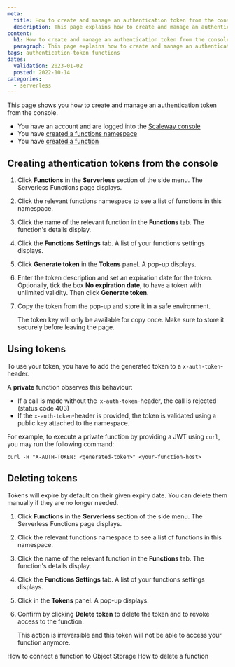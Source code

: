 ```yaml
---
meta:
  title: How to create and manage an authentication token from the console
  description: This page explains how to create and manage an authentication token from the console
content:
  h1: How to create and manage an authentication token from the console
  paragraph: This page explains how to create and manage an authentication token from the console
tags: authentication-token functions
dates:
  validation: 2023-01-02
  posted: 2022-10-14
categories:
  - serverless
---
```


This page shows you how to create and manage an authentication token from the console.

<Macro id="iam-requirements" />

<Message type="requirement">

  - You have an account and are logged into the [Scaleway console](https://console.scaleway.com)
  - You have [created a functions namespace](/serverless/functions/how-to/create-a-function/)
  - You have [created a function](/serverless/functions/how-to/create-a-function/)

</Message>

## Creating athentication tokens from the console 

1. Click **Functions** in the **Serverless** section of the side menu. The Serverless Functions page displays.

2. Click the relevant functions namespace to see a list of functions in this namespace.

3. Click the name of the relevant function in the **Functions** tab. The function's details display. 

4. Click the **Functions Settings** tab. A list of your functions settings displays. 

5. Click **Generate token** in the **Tokens** panel. A pop-up displays.

    <Lightbox src="scaleway-functions-generate-token.webp" alt="" />

6. Enter the token description and set an expiration date for the token. Optionally, tick the box **No expiration date**, to have a token with unlimited validity. Then click **Generate token**.

7. Copy the token from the pop-up and store it in a safe environment. 

    <Message type="important">

    The token key will only be available for copy once. Make sure to store it securely before leaving the page.

    </Message>

## Using tokens

To use your token, you have to add the generated token to a `x-auth-token`-header.

A **private** function observes this behaviour:

* If a call is made without the` x-auth-token`-header, the call is rejected (status code 403)
* If the `x-auth-token`-header is provided, the token is validated using a public key attached to the namespace.

For example, to execute a private function by providing a JWT using `curl`, you may run the following command:
```
curl -H "X-AUTH-TOKEN: <generated-token>" <your-function-host>
```

## Deleting tokens 

Tokens will expire by default on their given expiry date. You can delete them manually if they are no longer needed. 

1. Click **Functions** in the **Serverless** section of the side menu. The Serverless Functions page displays.

2. Click the relevant functions namespace to see a list of functions in this namespace.

3. Click the name of the relevant function in the **Functions** tab. The function's details display. 

4. Click the **Functions Settings** tab. A list of your functions settings displays. 

5. Click <Icon name="delete" /> in the **Tokens** panel. A pop-up displays.

6. Confirm by clicking **Delete token** to delete the token and to revoke access to the function. 

    <Message type="important">

    This action is irreversible and this token will not be able to access your function anymore.

    </Message>

<Navigation title="See Also">
  <PreviousButton to="/serverless/functions/how-to/connect-function-to-object-storage/">How to connect a function to Object Storage</PreviousButton>
  <NextButton to="/serverless/functions/how-to/delete-a-function/">How to delete a function</NextButton>
</Navigation>